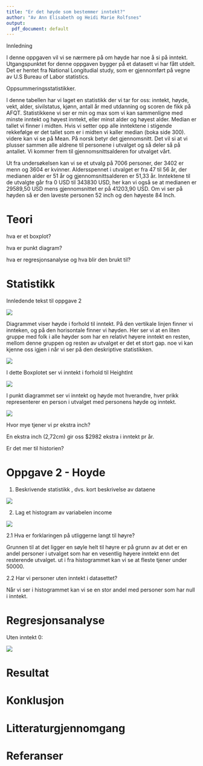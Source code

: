 ```yaml
---
title: "Er det høyde som bestemmer inntekt?"
author: "Av Ann Elisabeth og Heidi Marie Rolfsnes"
output:
  pdf_document: default
---
```


Innledning

I denne oppgaven vil vi se nærmere på om høyde har noe å si på inntekt.
Utgangspunktet for denne oppgaven bygger på et datasett vi har fått
utdelt. Det er hentet fra National Longitudial study, som er gjennomført
på vegne av U.S Bureau of Labor statistics.

Oppsummeringsstatistikker.

I denne tabellen har vi laget en statistikk der vi tar for oss: inntekt,
høyde, vekt, alder, sivilstatus, kjønn, antall år med utdanning og
scoren de fikk på AFQT. Statistikkene vi ser er min og max som vi kan
sammenligne med minste inntekt og høyest inntekt, eller minst alder og
høyest alder. Median er tallet vi finner i midten. Hvis vi setter opp
alle inntektene i stigende rekkefølge er det tallet som er i midten vi
kaller median (boka side 300). videre kan vi se på Mean. På norsk betyr
det gjennomsnitt. Det vil si at vi plusser sammen alle aldrene til
personene i utvalget og så deler så på antallet. Vi kommer frem til
gjennomsnittsalderen for utvalget vårt.

Ut fra undersøkelsen kan vi se et utvalg på 7006 personer, der 3402 er
menn og 3604 er kvinner. Aldersspennet i utvalget er fra 47 til 56 år,
der medianen alder er 51 år og gjennomsnittsalderen er 51,33 år.
Inntektene til de utvalgte går fra 0 USD til 343830 USD, her kan vi også
se at medianen er 29589,50 USD mens gjennomsnittet er på 41203,90 USD.
Om vi ser på høyden så er den laveste personen 52 inch og den høyeste 84
Inch.

# Teori

hva er et boxplot?

hva er punkt diagram?

hva er regresjonsanalyse og hva blir den brukt til?

# Statistikk

Innledende tekst til oppgave 2

![](Rplot.png)

Diagrammet viser høyde i forhold til inntekt. På den vertikale linjen
finner vi innteken, og på den horisontale finner vi høyden. Her ser vi
at en liten gruppe med folk i alle høyder som har en relativt høyere
inntekt en resten, mellom denne gruppen og resten av utvalget er det et
stort gap. noe vi kan kjenne oss igjen i når vi ser på den deskriptive
statistikken.

![](Rplot01.png)

I dette Boxplotet ser vi inntekt i forhold til HeightInt

![](Rplot02.png)

I punkt diagrammet ser vi inntekt og høyde mot hverandre, hver prikk
representerer en person i utvalget med personens høyde og inntekt.

![](Rplot03.png)

Hvor mye tjener vi pr ekstra inch?

En ekstra inch (2,72cm) gir oss \$2982 ekstra i inntekt pr år.

Er det mer til historien?

# Oppgave 2 - Hoyde

1.  Beskrivende statistikk , dvs. kort beskrivelse av dataene

![](images/Skjermbilde%202021-10-27%20kl.%2022.38.07.png)

2.  Lag et histogram av variabelen income

![](Rplot04.png)

2.1 Hva er forklaringen på utliggerne langt til høyre?

Grunnen til at det ligger en søyle helt til høyre er på grunn av at det
er en andel personer i utvalget som har en vesentlig høyere inntekt enn
det resterende utvalget. ut i fra histogrammet kan vi se at fleste
tjener under 50000.

2.2 Har vi personer uten inntekt i datasettet?

Når vi ser i histogrammet kan vi se en stor andel med personer som har
null i inntekt.

# Regresjonsanalyse

Uten inntekt 0:

![](images/Skjermbilde%202021-10-28%20kl.%2020.29.05.png)

# Resultat

# Konklusjon

# Litteraturgjennomgang

# Referanser
